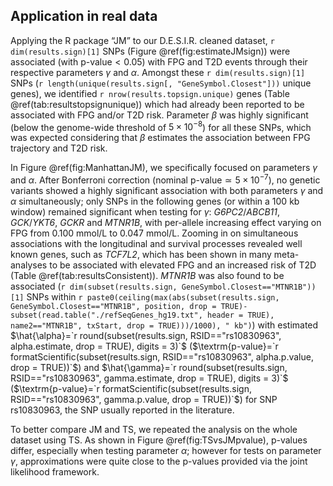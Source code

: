 ## Application in real data

Applying the R package "JM" to our D.E.S.I.R. cleaned dataset, `r dim(results.sign)[1]` SNPs (Figure \@ref(fig:estimateJMsign)) were associated (with $\text{p-value}<0.05$) with FPG and T2D events through their respective parameters $\gamma$ and $\alpha$. 
Amongst these `r dim(results.sign)[1]` SNPs (`r length(unique(results.sign[, "GeneSymbol.Closest"]))` unique genes), we identified `r nrow(results.topsign.unique)` genes (Table \@ref(tab:resultstopsignunique)) which had already been reported to be associated with FPG and/or T2D risk. 
Parameter $\beta$ was highly significant (below the genome-wide threshold of $5\times 10^{-8}$) for all these SNPs, which was expected considering that $\beta$ estimates the association between FPG trajectory and T2D risk.  

In Figure \@ref(fig:ManhattanJM), we specifically focused on parameters $\gamma$ and $\alpha$. 
After Bonferroni correction (nominal $\text{p-value}\simeq 5\times 10^{-7}$), no genetic variants showed a highly significant association with both parameters $\gamma$ and $\alpha$ simultaneously; only SNPs in the following genes (or within a 100 kb window) remained significant when testing for $\gamma$: _G6PC2_/_ABCB11_, _GCK_/_YKT6_, _GCKR_ and _MTNR1B_, with per-allele increasing effect varying on FPG from 0.100 mmol/L to 0.047 mmol/L. 
Zooming in on simultaneous associations with the longitudinal and survival processes revealed well known genes, such as _TCF7L2_, which has been shown in many meta-analyses to be associated with elevated FPG and an increased risk of T2D (Table \@ref(tab:resultsConsistent)). 
_MTNR1B_ was also found to be associated (`r dim(subset(results.sign, GeneSymbol.Closest=="MTNR1B"))[1]` SNPs within `r paste0(ceiling(max(abs(subset(results.sign, GeneSymbol.Closest=="MTNR1B", position, drop = TRUE)-subset(read.table("./refSeqGenes_hg19.txt", header = TRUE), name2=="MTNR1B", txStart, drop = TRUE)))/1000), " kb")`) with estimated $\hat{\alpha}=`r round(subset(results.sign, RSID=="rs10830963", alpha.estimate, drop = TRUE), digits = 3)`$ ($\textrm{p-value}=`r formatScientific(subset(results.sign, RSID=="rs10830963", alpha.p.value, drop = TRUE))`$) and $\hat{\gamma}=`r round(subset(results.sign, RSID=="rs10830963", gamma.estimate, drop = TRUE), digits = 3)`$ ($\textrm{p-value}=`r formatScientific(subset(results.sign, RSID=="rs10830963", gamma.p.value, drop = TRUE))`$) for SNP rs10830963, the SNP usually reported in the literature. 

To better compare JM and TS, we repeated the analysis on the whole dataset using TS.
As shown in Figure \@ref(fig:TSvsJMpvalue), p-values differ, especially when testing parameter $\alpha$; however for tests on parameter $\gamma$, approximations were quite close to the p-values provided via the joint likelihood framework. 
<!-- Moreover, type I error is controlled and statistical power is shown to be closer to the joint model than the cross-sectional model (Figure ref(fig:TSvsJMpower)). -->
